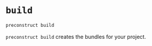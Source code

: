 # `build`

```bash
preconstruct build
```

`preconstruct build` creates the bundles for your project.
